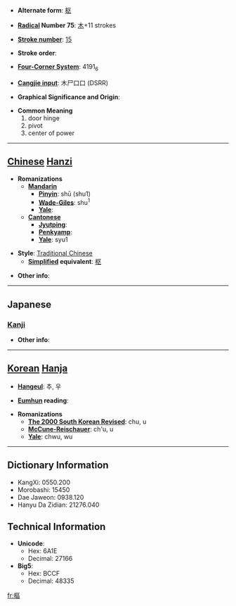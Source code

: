 * '''Alternate form''': [[枢]]

* '''[[Wiktionary:Chinese radical index| Radical]] Number 75''': [[Wiktionary:Chinese radical index 木|木]]+11 strokes

* '''[[Wiktionary:Chinese total strokes index|Stroke number]]''': [[Wiktionary:Chinese total strokes index 15|15]]

* '''Stroke order''': 

* '''[[Wiktionary:Chinese four corner index|Four-Corner System]]''': 4191<sub>6</sub>

* '''[[Wiktionary:Chinese Cangjie index|Cangjie input]]''': 木尸口口 (DSRR)

* '''Graphical Significance and Origin''': 

* '''Common Meaning'''
*#door hinge
*# pivot
*# center of power


----

== [[Chinese]] [[Hanzi]] ==

* '''Romanizations'''
** '''[[Mandarin]]'''
*** '''[[Pinyin]]''': shū (shu1)
*** '''[[Wade-Giles]]''': shu<sup>1</sup>
*** '''[[Yale]]''': 
** '''[[Cantonese]]'''
*** '''[[Jyutping]]''':
*** '''[[Penkyamp]]''': 
*** '''[[Yale]]''': syu1

* '''Style''': [[Traditional Chinese]] 
** '''[[Simplified Chinese|Simplified]] equivalent''': [[枢]]

* '''Other info''': 

----

==Japanese==
===[[Kanji]]===
{{kanji|on readings=[[すう]] (sū), [[しゅ]] (shu)|kun readings=[[とぼそ]] (toboso), [[からくり]] (karakuri)}}

* '''Other info''':  

----

== [[Korean]] [[Hanja]] ==

* '''[[Hangeul]]''': 추, 우

* '''[[Eumhun]] reading''': 

* '''Romanizations'''
** '''[[The 2000 South Korean Revised Romanization|The 2000 South Korean Revised]]''': chu, u
** '''[[McCune-Reischauer]]''': ch'u, u
** '''[[Yale]]''': chwu, wu

----

== Dictionary Information ==

* KangXi: 0550.200
* Morobashi: 15450
* Dae Jaweon: 0938.120
* Hanyu Da Zidian: 21276.040

== Technical Information ==

* '''Unicode''':
** Hex: 6A1E
** Decimal: 27166
* '''Big5''':
** Hex: BCCF
** Decimal: 48335

[[fr:樞]]